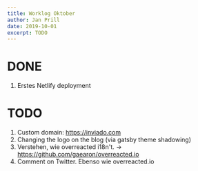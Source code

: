 ```yaml
---
title: Worklog Oktober
author: Jan Prill
date: 2019-10-01
excerpt: TODO
---
```


# DONE

1. Erstes Netlify deployment

# TODO

1. Custom domain: https://inviado.com
1. Changing the logo on the blog (via gatsby theme shadowing)
1. Verstehen, wie overreacted i18n't. -> https://github.com/gaearon/overreacted.io
1. Comment on Twitter. Ebenso wie overreacted.io